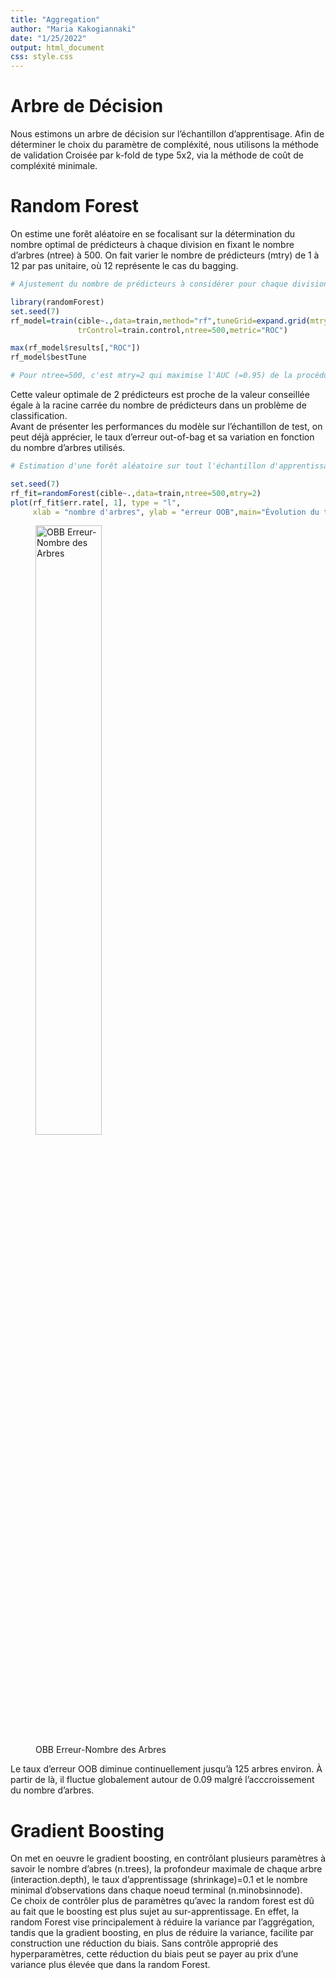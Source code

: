 ---
title: "Aggregation"
author: "Maria Kakogiannaki"
date: "1/25/2022"
output: html_document
css: style.css
---

# Arbre de Décision

Nous estimons un arbre de décision  sur l'échantillon d'apprentisage. Afin de déterminer le choix du paramètre de compléxité, nous utilisons la méthode de validation Croisée par k-fold de type 5x2, via la méthode de coût de compléxité minimale.


# Random Forest  

On estime une forêt aléatoire en se focalisant sur la détermination du nombre optimal de prédicteurs à chaque division en fixant le nombre d'arbres (ntree) à 500.  On fait varier le nombre de prédicteurs (mtry) de 1 à 12 par pas unitaire, où 12 représente le cas du bagging.

```{r eval=FALSE}  

# Ajustement du nombre de prédicteurs à considérer pour chaque division

library(randomForest)
set.seed(7)
rf_model=train(cible~.,data=train,method="rf",tuneGrid=expand.grid(mtry=seq(1,12,1)),
               trControl=train.control,ntree=500,metric="ROC")

max(rf_model$results[,"ROC"])
rf_model$bestTune 

# Pour ntree=500, c'est mtry=2 qui maximise l'AUC (=0.95) de la procédure de validation croisée 5 x 2 

```

Cette valeur optimale de 2 prédicteurs est proche de la valeur conseillée égale à la racine carrée du nombre de prédicteurs dans un problème de classification.  
Avant de présenter les performances du modèle sur l'échantillon de test, on peut déjà apprécier, le taux d'erreur out-of-bag et sa variation en fonction du nombre d'arbres utilisés.

```{r eval=FALSE}

# Estimation d'une forêt aléatoire sur tout l'échantillon d'apprentissage avec 500 arbres et 3 prédicteurs

set.seed(7)
rf_fit=randomForest(cible~.,data=train,ntree=500,mtry=2)
plot(rf_fit$err.rate[, 1], type = "l", 
     xlab = "nombre d'arbres", ylab = "erreur OOB",main="Évolution du taux d'erreur OOB avec le nombre d'arbres")

``` 
![OBB Erreur-Nombre des Arbres](D:/projet big data/4.png){width=50%}

Le taux d'erreur OOB diminue continuellement jusqu'à 125 arbres environ. À partir de là, il fluctue globalement autour de 0.09 malgré l'acccroissement du nombre d'arbres.

# Gradient Boosting  

On met en oeuvre le gradient boosting, en contrôlant plusieurs paramètres à savoir le nombre d'abres (n.trees), la profondeur maximale de chaque arbre (interaction.depth), le taux d'apprentissage (shrinkage)=0.1 et le nombre minimal d'observations dans chaque noeud terminal (n.minobsinnode).  
Ce choix de contrôler plus de paramètres qu'avec la random forest est dû au fait que le boosting est plus sujet au sur-apprentissage. En effet, la random Forest vise principalement à réduire la variance par l'aggrégation, tandis que la gradient boosting, en plus de réduire la variance, facilite par construction une réduction du biais. Sans contrôle approprié des hyperparamètres, cette réduction du biais peut se payer au prix d'une variance plus élevée que dans la random Forest.  

  


